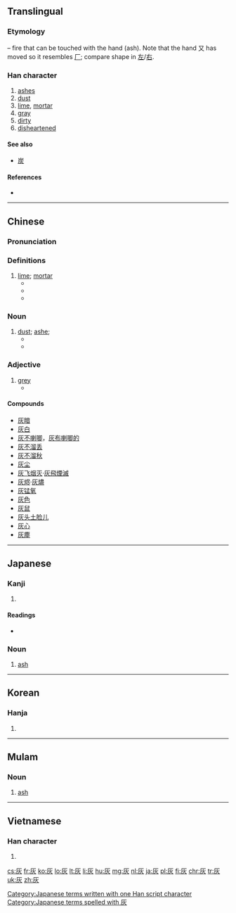 ==Translingual==
{{stroke order|strokes=6}}

===Etymology===
{{Han compound|又|t1=hand|火|t2=fire|ls=ic}} – fire that can be touched with the hand (ash). Note that the hand 又 has moved so it resembles [[厂]]; compare shape in [[左]]/[[右]].

===Han character===
{{Han char|rn=86|rad=火|as=02|sn=6|four=7128<sub>9</sub>|canj=大火 (KF)|ids=⿸[[𠂇]][[火]]}}

# [[ashes]]
# [[dust]]
# [[lime]], [[mortar]]
# [[gray]]
# [[dirty]]
# [[disheartened]]

====See also====
* [[炭]] <!-- visually similar -->

====References====
* {{Han ref|kx=0665.090|dkj=18859|dj=1075.050|hdz=32188.040|uh=7070|ud=28784|bh=A6C7|bd=42695}}

----

==Chinese==
{{zh-forms}}

===Pronunciation===
{{zh-pron
|m=huī
|c=fui1
|h=pfs=fôi
|mn=hoe/he
|mc=y
|oc=y
|ma=
|cat=n,adj
}}

===Definitions===
{{zh-hanzi}}

# [[lime]]; [[mortar]]
#* {{zh-l|灰泥|plaster, mortar}}
#* {{zh-l|石灰|lime}} 
#* {{zh-l|灰岩|limestone}}

===Noun===
{{zh-noun}}

# [[dust]]; [[ashe]];
#* {{zh-usex|電腦 屏幕 上 有 一 層 '''灰'''。|There's a layer of '''dust''' on the computer screen.}}
#* {{zh-usex|他 吹 乾淨 這 本 書 上 的 '''灰'''。|He blew out the '''dust''' on the book.}}

===Adjective===
{{zh-adj}}

# [[grey]]
#* {{zh-l|灰色|gray color}}

====Compounds====
{{der-top}}
* [[灰暗]]
* [[灰白]]
* [[灰不喇唧]]，[[灰布喇唧的]]
* [[灰不溜丢]]
* [[灰不溜秋]]
* [[灰尘]]
* [[灰飞烟灭]]·[[灰飛煙滅]]
* [[灰烬]]·[[灰燼]]
* [[灰锰氧]]
* [[灰色]]
* [[灰鼠]]
* [[灰头土脸儿]]
* [[灰心]]
* [[灰塵]]
{{der-bottom}}

----

==Japanese==

===Kanji===
{{ja-kanji|grade=6|rs=火02}}

# {{defn|lang=ja|sort=火02}}

====Readings====
* {{ja-readings|on=[[かい]] (kai)|kun=[[はい]] (hai)}}

===Noun===
{{ja-noun|はい}}

# [[ash]]

[[Category:Japanese terms written with one Han script character]]
[[Category:Japanese terms spelled with 灰]]

----

==Korean==

===Hanja===
{{ko-hanja|hangeul=회|eumhun=|rv=hoe|mr=hoe|y=hoy}}

# {{defn|lang=ko|sort=火02}}

----

==Mulam==

===Noun===
{{head|mlm|noun|tr=pu1}}

# [[ash]]

----

==Vietnamese==

===Han character===
{{vi-hantu|[[hôi]], [[hoi]], [[khôi]], [[vôi]], [[hui]]|rs=火02}}

# {{defn|lang=vi|sort=火02}}

[[cs:灰]]
[[fr:灰]]
[[ko:灰]]
[[lo:灰]]
[[lt:灰]]
[[li:灰]]
[[hu:灰]]
[[mg:灰]]
[[nl:灰]]
[[ja:灰]]
[[pl:灰]]
[[fi:灰]]
[[chr:灰]]
[[tr:灰]]
[[uk:灰]]
[[zh:灰]]